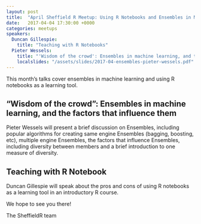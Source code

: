 ```yaml
---
layout: post
title:  "April Sheffield R Meetup: Using R Notebooks and Ensembles in Machine Learning"
date:   2017-04-04 17:30:00 +0000
categories: meetups
speakers:
  Duncan Gillespie:
    title: "Teaching with R Notebooks"
  Pieter Wessels:
    title: "'Wisdom of the crowd': Ensembles in machine learning, and the factors that influence them"
    localslides: "/assets/slides/2017-04-ensembles-pieter-wessels.pdf"
---
```

This month's talks cover ensembles in machine learning and using R notebooks as a learning tool.

## "Wisdom of the crowd": Ensembles in machine learning, and the factors that influence them

Pieter Wessels will present a brief discussion on Ensembles, including popular algorithms for creating same engine
Ensembles (bagging, boosting, etc), multiple engine Ensembles, the factors that influence Ensembles, including diversity
between members and a brief introduction to one measure of diversity.

## Teaching with R Notebook

Duncan Gillespie will speak about the pros and cons of using R notebooks as a learning tool in an introductory R course.

We hope to see you there!

The SheffieldR team
